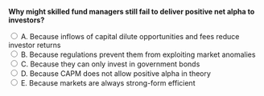 ::: {.question-block}

<form onsubmit="event.preventDefault(); checkAnswer('module5_mcq_q74')" data-correct-answer="A">
<strong style="display: block;">Why might skilled fund managers still fail to deliver positive net alpha to investors?</strong>

<label><input type="radio" name="module5_mcq_q74" value="A"> A. Because inflows of capital dilute opportunities and fees reduce investor returns</label><br>
<label><input type="radio" name="module5_mcq_q74" value="B"> B. Because regulations prevent them from exploiting market anomalies</label><br>
<label><input type="radio" name="module5_mcq_q74" value="C"> C. Because they can only invest in government bonds</label><br>
<label><input type="radio" name="module5_mcq_q74" value="D"> D. Because CAPM does not allow positive alpha in theory</label><br>
<label><input type="radio" name="module5_mcq_q74" value="E"> E. Because markets are always strong-form efficient</label><br>
</form>

<div id="feedback-module5_mcq_q74" class="feedback" data-status="" style="display:none;">
✅ Correct: A. Even skilled managers may attract so much capital that opportunities diminish, and after fees and costs, investors’ net alpha becomes negative.
</div>

:::
